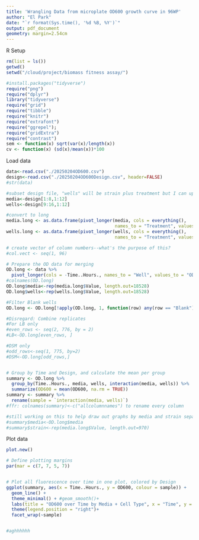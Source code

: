 ```yaml
---
title: 'Wrangling Data from microplate OD600 growth curve in 96WP'
author: "El Park"
date: "`r format(Sys.time(), '%d %B, %Y')`"
output: pdf_document
geometry: margin=2.54cm
---
```


R Setup
```r
rm(list = ls())
getwd()
setwd("/cloud/project/biomass fitness assay/")

#install.packages("tidyverse")
require("png")
require("dplyr")
library("tidyverse")
require("grid")
require("tibble")
require("knitr")
require("extrafont")
require("ggrepel");
require("gridExtra")
require("contrast")
sem <- function(x) sqrt(var(x)/length(x))
cv <- function(x) (sd(x)/mean(x))*100

```

Load data
```r
data<-read.csv("./20250204OD600.csv")
design<-read.csv("./20250204OD600Design.csv", header=FALSE)
#str(data)

#subset design file, "wells" will be strain plus treatment but I can update design file to include a separate column for both
media<-design[1:8,1:12]
wells<-design[9:16,1:12]

#convert to long
media.long <- as.data.frame(pivot_longer(media, cols = everything(),
                                         names_to = "Treatment", values_to = "Value"))
wells.long <- as.data.frame(pivot_longer(wells, cols = everything(),
                                         names_to = "Treatment", values_to = "Value"))

# create vector of column numbers--what's the purpose of this?
#col.vect <- seq(1, 96)

# Prepare the OD data for merging
OD.long <- data %>%
  pivot_longer(cols = -Time..Hours., names_to = "Well", values_to = "OD600")
#colnames(OD.long)
OD.long$media<-rep(media.long$Value, length.out=18528)
OD.long$wells<-rep(wells.long$Value, length.out=18528)

#Filter Blank wells
OD.long <- OD.long[!apply(OD.long, 1, function(row) any(row == "Blank")), ]

#Disregard: Combine replicates
#For LB only
#even_rows <- seq(2, 776, by = 2)
#LB<-OD.long[even_rows, ]

#DSM only
#odd_rows<-seq(1, 775, by=2)
#DSM<-OD.long[odd_rows,]


# Group by Time and Design, and calculate the mean per group
summary <- OD.long %>%
  group_by(Time..Hours., media, wells, interaction(media, wells)) %>%
  summarize(OD600 = mean(OD600, na.rm = TRUE))
summary <- summary %>%
  rename(sample = `interaction(media, wells)`)
#ffr: colnames(summary)<-c("allcolumnnames") to rename every column

#still working on this to help draw out graphs by media and strain separately
#summary$media<-OD.long$media
#summary$strain<-rep(media.long$Value, length.out=970)
```

Plot data
```r
plot.new()

# Define plotting margins
par(mar = c(7, 7, 5, 7))


# Plot all fluorescence over time in one plot, colored by Design
ggplot(summary, aes(x = Time..Hours., y = OD600, colour = sample)) +
  geom_line() +
  theme_minimal() + #geom_smooth()+
  labs(title = "OD600 over Time by Media + Cell Type", x = "Time", y = "OD600", colour = "Media.strain-treatment") +
  theme(legend.position = "right")+
  facet_wrap(~sample)


#aghhhhhh
```
